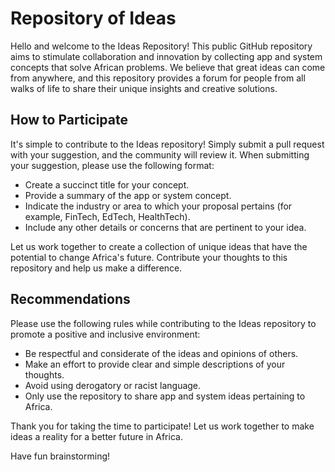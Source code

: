 # Repository of Ideas

Hello and welcome to the Ideas Repository! This public GitHub repository aims to stimulate collaboration and innovation by collecting app and system concepts that solve African problems. We believe that great ideas can come from anywhere, and this repository provides a forum for people from all walks of life to share their unique insights and creative solutions.

## How to Participate

It's simple to contribute to the Ideas repository! Simply submit a pull request with your suggestion, and the community will review it. When submitting your suggestion, please use the following format:

- Create a succinct title for your concept.
- Provide a summary of the app or system concept.
- Indicate the industry or area to which your proposal pertains (for example, FinTech, EdTech, HealthTech).
- Include any other details or concerns that are pertinent to your idea.

Let us work together to create a collection of unique ideas that have the potential to change Africa's future. Contribute your thoughts to this repository and help us make a difference.

## Recommendations

Please use the following rules while contributing to the Ideas repository to promote a positive and inclusive environment:

- Be respectful and considerate of the ideas and opinions of others.
- Make an effort to provide clear and simple descriptions of your thoughts.
- Avoid using derogatory or racist language.
- Only use the repository to share app and system ideas pertaining to Africa.

Thank you for taking the time to participate! Let us work together to make ideas a reality for a better future in Africa.

Have fun brainstorming!
